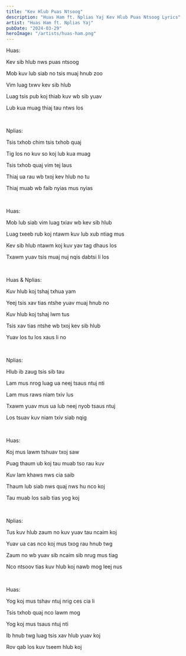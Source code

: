 ```yaml
---
title: "Kev Hlub Puas Ntsoog"
description: "Huas Ham ft. Nplias Yaj Kev Hlub Puas Ntsoog Lyrics"
artist: "Huas Ham ft. Nplias Yaj"
pubDate: "2024-03-29"
heroImage: "/artists/huas-ham.png"
---
```


Huas:

Kev sib hlub nws puas ntsoog

Mob kuv lub siab no tsis muaj hnub zoo

Vim luag txwv kev sib hlub

Luag tsis pub koj thiab kuv wb sib yuav

Lub kua muag thiaj tau ntws los

<br />

Nplias:

Tsis txhob chim tsis txhob quaj

Tig los no kuv so koj lub kua muag

Tsis txhob quaj vim tej laus

Thiaj ua rau wb txoj kev hlub no tu

Thiaj muab wb faib nyias mus nyias

<br />

Huas:

Mob lub siab vim luag txiav wb kev sib hlub

Luag txeeb rub koj ntawm kuv lub xub ntiag mus

Kev sib hlub ntawm koj kuv yav tag dhaus los

Txawm yuav tsis muaj nuj nqis dabtsi li los

<br />

Huas & Nplias:

Kuv hlub koj tshaj txhua yam

Yeej tsis xav tias ntshe yuav muaj hnub no

Kuv hlub koj tshaj lwm tus

Tsis xav tias ntshe wb txoj kev sib hlub

Yuav los tu los xaus li no

<br />

Nplias:

Hlub ib zaug tsis sib tau

Lam mus nrog luag ua neej tsaus ntuj nti

Lam mus raws niam txiv lus

Txawm yuav mus ua lub neej nyob tsaus ntuj

Los tsuav kuv niam txiv siab nqig

<br />

Huas:

Koj mus lawm tshuav txoj saw

Puag thaum ub koj tau muab tso rau kuv

Kuv lam khaws nws cia saib

Thaum lub siab nws quaj nws hu nco koj

Tau muab los saib tias yog koj

<br />

Nplias:

Tus kuv hlub zaum no kuv yuav tau ncaim koj

Yuav ua cas nco koj mus txog rau hnub twg

Zaum no wb yuav sib ncaim sib nrug mus tiag

Nco ntsoov tias kuv hlub koj nawb mog leej nus

<br />

Huas:

Yog koj mus tshav ntuj nrig ces cia li

Tsis txhob quaj nco lawm mog

Yog koj mus tsaus ntuj nti

Ib hnub twg luag tsis xav hlub yuav koj

Rov qab los kuv tseem hlub koj
